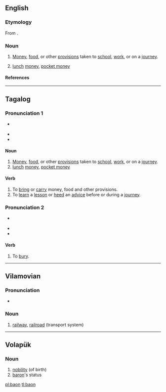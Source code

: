 ==English==

===Etymology===
From {{etyl|tl|en}} {{m|tl|baon}}.

===Noun===
{{head|en|noun}}

# {{label|en|Philippine English}} [[money|Money]], [[food]], or other [[provisions]] taken to [[school]], [[work]], or on a [[journey]].
# {{label|en|Philippine English}} [[lunch]] [[money]], [[pocket money]]

====References====
{{R:OED Online|title=baon|code=33924987|part of speech=n|date=June 2015}}

----

==Tagalog==

===Pronunciation 1===
* {{a|General Tagalog}} {{IPA|/ˈbaˌon/|lang=tl}}
* {{rhymes|on|lang=tl}}
* {{hyphenation|ba|on|lang=tl}}

====Noun====
{{head|tl|noun}}

# [[money|Money]], [[food]], or other [[provisions]] taken to [[school]], [[work]], or on a [[journey]].
# [[lunch]] [[money]], [[pocket money]]

====Verb====
{{head|tl|verb}} 

# To [[bring]] or [[carry]] money, food and other provisions. 
# To [[learn]] a [[lesson]] or [[heed]] an [[advice]] before or during a [[journey]].

===Pronunciation 2===
* {{a|General Tagalog}} {{IPA|/baˈon/|lang=tl}}
* {{rhymes|on|lang=tl}}
* {{hyphenation|ba|on|lang=tl}}

====Verb====
{{head|ceb|verb}}

# To [[bury]]. 

----

==Vilamovian==

===Pronunciation===
* {{audio|Wym-baon (wersja Józefa Gary).ogg|Audio|lang=wym}}

===Noun===
{{wym-noun|g=f}}

# [[railway]], [[railroad]] (transport system)

----

==Volapük==

===Noun===
{{vo-noun}}

# [[nobility]] (of birth)
# [[baron]]'s status

[[pl:baon]]
[[tl:baon]]